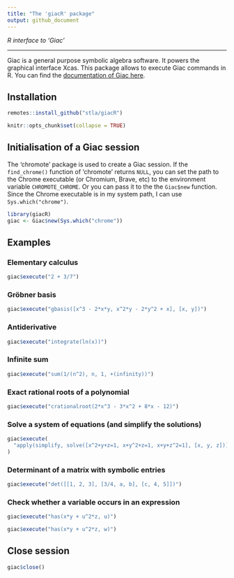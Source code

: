 ```yaml
---
title: "The 'giacR' package"
output: github_document
---
```


*R interface to 'Giac'*

___

Giac is a general purpose symbolic algebra software. It powers the graphical 
interface Xcas. This package allows to execute Giac commands in R. You can 
find the [documentation of Giac here](https://www-fourier.ujf-grenoble.fr/~parisse/giac/doc/en/cascmd_en/cascmd_en.html).


## Installation

```r
remotes::install_github("stla/giacR")
```

```r
knitr::opts_chunk$set(collapse = TRUE)
```


## Initialisation of a Giac session

The 'chromote' package is used to create a Giac session. If the `find_chrome()` 
function of 'chromote' returns `NULL`, you can set the path to the Chrome 
executable (or Chromium, Brave, etc) to the environment variable 
`CHROMOTE_CHROME`. Or you can pass it to the the `Giac$new` function. 
Since the Chrome executable is in my system path, I can use 
`Sys.which("chrome")`.

```r
library(giacR)
giac <- Giac$new(Sys.which("chrome"))
```


## Examples 

### Elementary calculus

```r
giac$execute("2 + 3/7")
```


### Gröbner basis

```r
giac$execute("gbasis([x^3 - 2*x*y, x^2*y - 2*y^2 + x], [x, y])")
```


### Antiderivative

```r
giac$execute("integrate(ln(x))")
```


### Infinite sum

```r
giac$execute("sum(1/(n^2), n, 1, +(infinity))")
```


### Exact rational roots of a polynomial

```r
giac$execute("crationalroot(2*x^3 - 3*x^2 + 8*x - 12)")
```


### Solve a system of equations (and simplify the solutions)

```r
giac$execute(
  "apply(simplify, solve([x^2+y+z=1, x+y^2+z=1, x+y+z^2=1], [x, y, z]))"
)
```


### Determinant of a matrix with symbolic entries

```r
giac$execute("det([[1, 2, 3], [3/4, a, b], [c, 4, 5]])")
```


### Check whether a variable occurs in an expression

```r
giac$execute("has(x*y + u^2*z, u)")
```

```r
giac$execute("has(x*y + u^2*z, w)")
```


## Close session

```r
giac$close()
```

